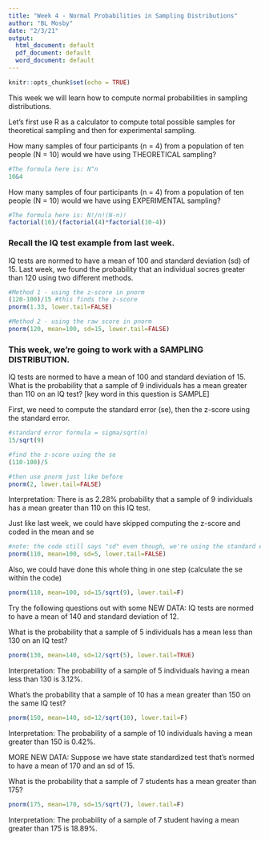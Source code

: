 ```yaml
---
title: "Week 4 - Normal Probabilities in Sampling Distributions"
author: "BL Mosby"
date: "2/3/21"
output:
  html_document: default
  pdf_document: default
  word_document: default
---
```


```r
knitr::opts_chunk$set(echo = TRUE)
```

This week we will learn how to compute normal probabilities in sampling distributions. 

Let's first use R as a calculator to compute total possible samples for theoretical sampling and then for experimental sampling.

How many samples of four participants (n = 4) from a population of ten people (N = 10) would we have using THEORETICAL sampling?
```r
#The formula here is: N^n
10&4
```

How many samples of four participants (n = 4) from a population of ten people (N = 10) would we have using  EXPERIMENTAL sampling?
```r
#The formula here is: N!/n!(N-n)!
factorial(10)/(factorial(4)*factorial(10-4))
```

### Recall the IQ test example from last week. 

IQ tests are normed to have a mean of 100 and standard deviation (sd) of 15. Last week, we found the probability that an individual socres greater than 120 using two different methods.
```r
#Method 1 - using the z-score in pnorm
(120-100)/15 #this finds the z-score
pnorm(1.33, lower.tail=FALSE)

#Method 2 - using the raw score in pnorm
pnorm(120, mean=100, sd=15, lower.tail=FALSE)
```

### This week, we're going to work with a SAMPLING DISTRIBUTION. 

IQ tests are normed to have a mean of 100 and standard deviation of 15. What is the probability that a sample of 9 individuals has a mean greater than 110 on an IQ test? [key word in this question is SAMPLE]

First, we need to compute the standard error (se), then the z-score using the standard error.
```r
#standard error formula = sigma/sqrt(n)
15/sqrt(9)

#find the z-score using the se 
(110-100)/5

#then use pnorm just like before
pnorm(2, lower.tail=FALSE)
```

Interpretation: There is as 2.28% probability that a sample of 9 individuals has a mean greater than 110 on this IQ test.

Just like last week, we could have skipped computing the z-score and coded in the mean and se
```r
#note: the code still says "sd" even though, we're using the standard error and that's ok... because the se is the sd of the sampling distribution. It is up to YOU to put the se in here, though, and not the sd, when working with sampling distributions. 
pnorm(110, mean=100, sd=5, lower.tail=FALSE)
```

Also, we could have done this whole thing in one step (calculate the se within the code)
```r
pnorm(110, mean=100, sd=15/sqrt(9), lower.tail=F)
```


Try the following questions out with some NEW DATA: 
IQ tests are normed to have a mean of 140 and standard deviation of 12.

What is the probability that a sample of 5 individuals has a mean less than 130 on an IQ test?
```r
pnorm(130, mean=140, sd=12/sqrt(5), lower.tail=TRUE)
```
Interpretation: The probability of a sample of 5 individuals having a mean less than 130 is 3.12%.

What's the probability that a sample of 10 has a mean greater than 150 on the same IQ test?
```r
pnorm(150, mean=140, sd=12/sqrt(10), lower.tail=F)
```
Interpretation: The probability of a sample of 10 individuals having a mean greater than 150 is 0.42%.

MORE NEW DATA:
Suppose we have state standardized test that's normed to have a mean of 170 and an sd of 15. 

What is the probability that a sample of 7 students has a mean greater than 175?
```r
pnorm(175, mean=170, sd=15/sqrt(7), lower.tail=F)
```
Interpretation: The probability of a sample of 7 student having a mean greater than 175 is 18.89%.


